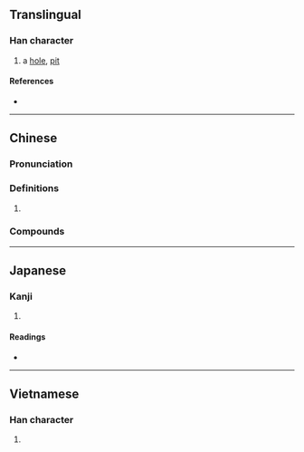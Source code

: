 {{also|坜}}
{{character info}}
==Translingual==

===Han character===
{{Han char|rn=32|rad=土|as=16|sn=19|four=41111|canj=GMHM|ids=⿰土歷}}

# a [[hole]], [[pit]]

====References====
* {{Han ref|kx=0242.130|dkj=05599|dj=0482.070|hdz=10499.080|uh=58E2|ud=22754|bh=C363|bd=50019}}

----

==Chinese==
{{zh-forms|s=坜}}

===Pronunciation===
{{zh-pron
|m=lì
|c=lik6,lek6
|h=pfs=lak/la̍k
|md=
|mn=le̍k
|w=
|mc=y
|oc=y
|cat=
}}

===Definitions===
{{zh-hanzi}}

# {{rfdef|zh}}

===Compounds===
{{zh-der|中壢/中坜}}

----

==Japanese==

===Kanji===
{{ja-kanji|grade=|rs=土16}}

# {{rfdef|ja|sort=土16}}

====Readings====
* {{ja-readings|on=[[れき]] (reki), [[りゃく]] (ryaku)|kun=[[あな]] (ana)}}

----

==Vietnamese==

===Han character===
{{vi-hantu|[[gạch]]|rs=土16}}

# {{rfdef|vi|sort=土16}}